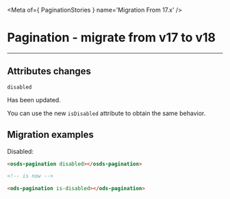 
<Meta of={ PaginationStories } name='Migration From 17.x' />

# Pagination - migrate from v17 to v18
----

## Attributes changes

`disabled` <ods-badge size="sm" label="Updated"></ods-badge>

Has been updated.

You can use the new `isDisabled` attribute to obtain the same behavior.

## Migration examples

Disabled:
```html
<osds-pagination disabled></osds-pagination>

<!-- is now -->

<ods-pagination is-disabled></ods-pagination>
```
